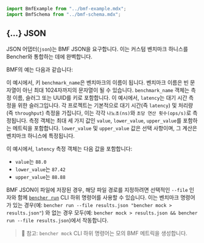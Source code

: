 ```jsx
import BmfExample from "../bmf-example.mdx";
import BmfSchema from "../bmf-schema.mdx";
```

## \{...\} JSON

JSON 어댑터(`json`)는 BMF JSON을 요구합니다.
이는 커스텀 벤치마크 하니스를 Bencher와 통합하는 데에 완벽합니다.

BMF의 예는 다음과 같습니다:

<BmfExample />

이 예시에서, 키 `benchmark_name`은 벤치마크의 이름이 됩니다.
벤치마크 이름은 빈 문자열이 아닌 최대 1024자까지의 문자열이 될 수 있습니다.
`benchmark_name` 객체는 측정 이름, 슬러그 또는 UUID를 키로 포함합니다.
이 예시에서, `latency`는 대기 시간 측정을 위한 슬러그입니다.
각 프로젝트는 기본적으로 대기 시간(즉 `latency`) 및 처리량(즉 `throughput`) 측정을 가집니다,
이는 각각 `나노초(ns)`와 `초당 연산 횟수(ops/s)`로 측정됩니다.
측정 객체는 최대 세 가지 값인 `value`, `lower_value`, `upper_value`를 포함하는 메트릭을 포함합니다.
`lower_value` 및 `upper_value` 값은 선택 사항이며,
그 계산은 벤치마크 하니스에 특정됩니다.

이 예시에서, `latency` 측정 객체는 다음 값을 포함합니다:

- `value`는 `88.0`
- `lower_value`는 `87.42`
- `upper_value`는 `88.88`

BMF JSON이 파일에 저장된 경우,
해당 파일 경로를 지정하려면 선택적인 `--file` 인자와 함께 <code><a href="/ko/docs/explanation/bencher-run/">bencher run</a></code> CLI 하위 명령어를 사용할 수 있습니다.
이는 벤치마크 명령어가 있는 경우(예: `bencher run --file results.json "bencher mock > results.json"`)
와 없는 경우 모두(예: `bencher mock > results.json && bencher run --file results.json`)에서 작동합니다.

<BmfSchema />

> 🐰 참고: `bencher mock` CLI 하위 명령어는 모의 BMF 메트릭을 생성합니다.